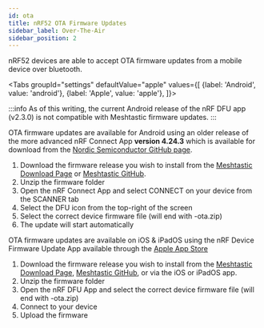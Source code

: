 ```yaml
---
id: ota
title: nRF52 OTA Firmware Updates
sidebar_label: Over-The-Air
sidebar_position: 2
---
```



nRF52 devices are able to accept OTA firmware updates from a mobile device over bluetooth.

<Tabs
groupId="settings"
defaultValue="apple"
values={[
{label: 'Android', value: 'android'},
{label: 'Apple', value: 'apple'},
]}>

<TabItem value="android">

:::info
As of this writing, the current Android release of the nRF DFU app (v2.3.0) is not compatible with Meshtastic firmware updates.
:::

OTA firmware updates are available for Android using an older release of the more advanced nRF Connect App __version 4.24.3__ which is available for download from the [Nordic Semiconductor GitHub page](https://github.com/NordicSemiconductor/Android-nRF-Connect/releases/tag/v4.24.3).

1. Download the firmware release you wish to install from the [Meshtastic Download Page](/downloads) or [Meshtastic GitHub](https://github.com/meshtastic/firmware/releases).
2. Unzip the firmware folder
3. Open the nRF Connect App and select CONNECT on your device from the SCANNER tab
4. Select the DFU icon from the top-right of the screen
5. Select the correct device firmware file (will end with -ota.zip)
6. The update will start automatically

</TabItem>


<TabItem value="apple">

OTA firmware updates are available on iOS & iPadOS using the nRF Device Firmware Update App available through the [Apple App Store](https://apps.apple.com/us/app/nrf-device-firmware-update/id1624454660)

1. Download the firmware release you wish to install from the [Meshtastic Download Page](/downloads), [Meshtastic GitHub](https://github.com/meshtastic/firmware/releases), or via the iOS or iPadOS app.
2. Unzip the firmware folder
3. Open the nRF DFU App and select the correct device firmware file (will end with -ota.zip)
4. Connect to your device
5. Upload the firmware

</TabItem>
</Tabs>